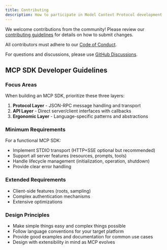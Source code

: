 ```yaml
---
title: Contributing
description: How to participate in Model Context Protocol development
---
```


We welcome contributions from the community! Please review our [contributing guidelines](https://github.com/modelcontextprotocol/.github/blob/main/CONTRIBUTING.md) for details on how to submit changes.

All contributors must adhere to our [Code of Conduct](https://github.com/modelcontextprotocol/.github/blob/main/CODE_OF_CONDUCT.md).

For questions and discussions, please use [GitHub Discussions](https://github.com/orgs/modelcontextprotocol/discussions).

## MCP SDK Developer Guidelines

### Focus Areas

When building an MCP SDK, prioritize these three layers:

1. **Protocol Layer** - JSON-RPC message handling and transport
2. **API Layer** - Direct server/client interfaces with callbacks
3. **Ergonomic Layer** - Language-specific patterns and abstractions

### Minimum Requirements

For a functional MCP SDK:

- Implement STDIO transport (HTTP+SSE optional but recommended)
- Support all server features (resources, prompts, tools)
- Handle lifecycle management (initialization, operation, shutdown)
- Provide clear error handling

### Extended Requirements

- Client-side features (roots, sampling)
- Complex authentication mechanisms
- Extensive optimizations

### Design Principles

- Make simple things easy and complex things possible
- Follow language conventions for your target platform
- Provide good examples and documentation for common use cases
- Design with extensibility in mind as MCP evolves
